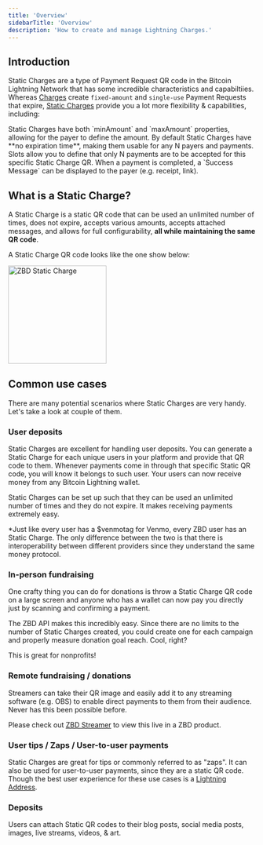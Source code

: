 ```yaml
---
title: 'Overview'
sidebarTitle: 'Overview'
description: 'How to create and manage Lightning Charges.'
---
```


## Introduction

Static Charges are a type of Payment Request QR code in the Bitcoin Lightning Network that has some incredible characteristics and capabiltiies. Whereas [Charges](/payments/api/lightning-charges/create) create `fixed-amount` and `single-use` Payment Requests that expire, [Static Charges](/payments/api/lightning-charges/create-static) provide you a lot more flexibility & capabilities, including:

<CardGroup cols={2}>
  <Card title="Variable Amounts" icon="arrows-left-right-to-line" color="#000000">
    Static Charges have both `minAmount` and `maxAmount` properties, allowing for the payer to define the amount.
  </Card>
  <Card title="Multi-use QRs" icon="stopwatch" color="#000000">
    By default Static Charges have **no expiration time**, making them usable for any N payers and payments.
  </Card>
  <Card title="Slots" icon="ticket-simple" color="#000000">
    Slots allow you to define that only N payments are to be accepted for this specific Static Charge QR.
  </Card>
  <Card title="Success Message" icon="receipt" color="#000000">
    When a payment is completed, a `Success Message` can be displayed to the payer (e.g. receipt, link).
  </Card>
</CardGroup>
<br />

## What is a Static Charge?

A Static Charge is a static QR code that can be used an unlimited number of times, does not expire, accepts various amounts, accepts attached messages, and allows for full configurability, **all while maintaining the same QR code**.

A Static Charge QR code looks like the one show below:

<Frame caption="ZBD Static Charge">
  <img src="/img/static-charge.jpeg" width="200" alt="ZBD Static Charge" />
</Frame>
<br />

## Common use cases

There are many potential scenarios where Static Charges are very handy. Let's take a look at couple of them.

### User deposits

Static Charges are excellent for handling user deposits. You can generate a Static Charge for each unique users in your platform and provide that QR code to them. Whenever payments come in through that specific Static QR code, you will know it belongs to such user. Your users can now receive money from any Bitcoin Lightning wallet.

Static Charges can be set up such that they can be used an unlimited number of times and they do not expire. It makes receiving payments extremely easy.

\*Just like every user has a $venmotag for Venmo, every ZBD user has an Static Charge. The only difference between the two is that there is interoperability between different providers since they understand the same money protocol.

### In-person fundraising

One crafty thing you can do for donations is throw a Static Charge QR code on a large screen and anyone who has a wallet can now pay you directly just by scanning and confirming a payment.

The ZBD API makes this incredibly easy. Since there are no limits to the number of Static Charges created, you could create one for each campaign and properly measure donation goal reach. Cool, right?

This is great for nonprofits!

### Remote fundraising / donations

Streamers can take their QR image and easily add it to any streaming software (e.g. OBS) to enable direct payments to them from their audience. Never has this been possible before.

Please check out [ZBD Streamer](https://streamer.zebedee.io) to view this live in a ZBD product.

### User tips / Zaps / User-to-user payments

Static Charges are great for tips or commonly referred to as "zaps". It can also be used for user-to-user payments, since they are a static QR code. Though the best user experience for these use cases is a [Lightning Address](/payments/api/lightning-address/send).

### Deposits

Users can attach Static QR codes to their blog posts, social media posts, images, live streams, videos, & art.
